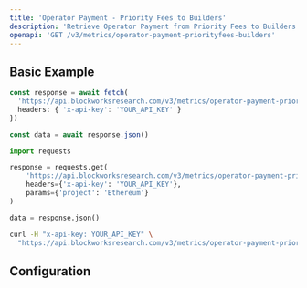 ```yaml
---
title: 'Operator Payment - Priority Fees to Builders'
description: 'Retrieve Operator Payment from Priority Fees to Builders Metrics'
openapi: 'GET /v3/metrics/operator-payment-priorityfees-builders'
---
```



<Endpoint method="GET" path="/v3/metrics/operator-payment-priorityfees-builders" />

## Basic Example

<CodeGroup>

```typescript TypeScript
const response = await fetch(
  'https://api.blockworksresearch.com/v3/metrics/operator-payment-priorityfees-builders?project=Ethereum', {
  headers: { 'x-api-key': 'YOUR_API_KEY' }
})

const data = await response.json()
```

```python Python
import requests

response = requests.get(
    'https://api.blockworksresearch.com/v3/metrics/operator-payment-priorityfees-builders',
    headers={'x-api-key': 'YOUR_API_KEY'},
    params={'project': 'Ethereum'}
)

data = response.json()
```

```bash cURL
curl -H "x-api-key: YOUR_API_KEY" \
  "https://api.blockworksresearch.com/v3/metrics/operator-payment-priorityfees-builders?project=Ethereum"
```

</CodeGroup>


<GenericResponse />

## Configuration

<QueryParams />